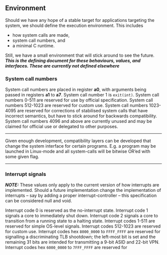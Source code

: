 ## Environment

Should we have any hope of a stable target for applications targeting the system, we should define the execution environment.
This includes

- how system calls are made,
- system call numbers, and
- a minimal C runtime.

Still, we have a small environment that will stick around to see the future.
***This is the defining document for these behaviours, values, and interfaces.
These are currently not defined elsewhere***

### System call numbers

System call numbers are placed in register **a0**, with arguments being passed in registers **a1** to **a7**.
System call number 1 is `exit(int)`.
System call numbers 0-511 are reserved for use by official specification.
System call numbers 512-1023 are reserved for custom use.
System call numbers 1023-4095 are reserved for corrections of stabilised system calls that have incorrect semantics, but have to stick around for backwards compatibility.
System call numbers 4096 and above are currently unused and may be claimed for official use or delegated to other purposes.

---

Given enough development, compatibility layers can be developed that change the system interface for certain programs.
E.g. a program may be launched in Linux-mode and all system-calls will be bitwise OR'ed with some given flag.

---

### Interrupt signals

***NOTE:*** These values only apply to the current version of how interrupts are implemented.
Should a future implementation change the implementation of interrupts -- say by adding a proper interrupt-controller -- this specification can be considered null and void.

Interrupt code 0 is reserved as the no-interrupt state.
Interrupt code 1 signals a core to immediately shut down.
Interrupt code 2 signals a core to transition from a running state to a halting state.
Interrupt codes 1-511 are reserved for simple OS-level signals.
Interrupt codes 512-1023 are reserved for custom use.
Interrupt codes hex `8000_0000` to `FFFF_FFFF` are reserved for signalling a discriminating TLB shootdown; the left-most bit is set and the remaining 31 bits are intended for transmitting a 9-bit ASID and 22-bit VPN.
Interrupt codes hex `6000_0000` to `7FFF_FFFF` are reserved for 
